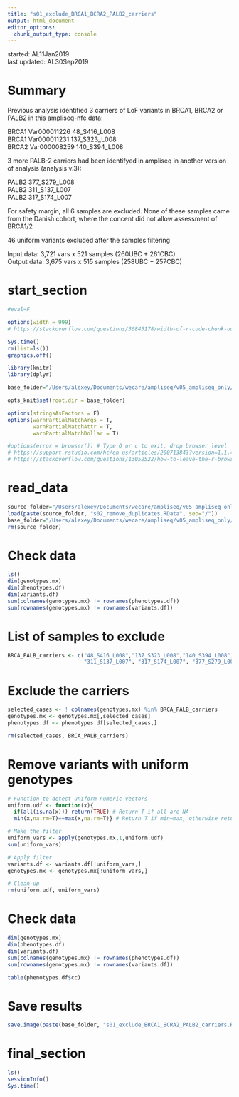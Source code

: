 ```yaml
---
title: "s01_exclude_BRCA1_BCRA2_PALB2_carriers"
output: html_document
editor_options: 
  chunk_output_type: console
---
```


started: AL11Jan2019  
last updated: AL30Sep2019  

# Summary  

Previous analysis identified 3 carriers of LoF variants 
in BRCA1, BRCA2 or PALB2 in this ampliseq-nfe data:  

BRCA1 Var000011226 48_S416_L008  
BRCA1 Var000011231 137_S323_L008  
BRCA2 Var000008259 140_S394_L008  

3 more PALB-2 carriers had been identifyed in ampliseq in another 
version of analysis (analysis v.3):  

PALB2	377_S279_L008  
PALB2	311_S137_L007  
PALB2	317_S174_L007  

For safety margin, all 6 samples are excluded.
None of these samples came from the Danish cohort, 
where the concent did not allow assessment of BRCA1/2

46 uniform variants excluded after the samples filtering  

Input data: 3,721 vars x 521 samples (260UBC + 261CBC)  
Output data: 3,675 vars x 515 samples (258UBC + 257CBC)  

# start_section

<style>
pre {
  overflow-x: auto;
}
pre code {
  word-wrap: normal;
  white-space: pre;
}
</style>

```r

#eval=F

options(width = 999)
# https://stackoverflow.com/questions/36845178/width-of-r-code-chunk-output-in-rmarkdown-files-knitr-ed-to-html

```

```r

Sys.time()
rm(list=ls())
graphics.off()

library(knitr)
library(dplyr)

base_folder="/Users/alexey/Documents/wecare/ampliseq/v05_ampliseq_only/s11_remove_BRCA_PALB_carriers"

opts_knit$set(root.dir = base_folder)

options(stringsAsFactors = F)
options(warnPartialMatchArgs = T, 
        warnPartialMatchAttr = T, 
        warnPartialMatchDollar = T)

#options(error = browser()) # Type Q or c to exit, drop browser level
# https://support.rstudio.com/hc/en-us/articles/200713843?version=1.1.456&mode=desktop
# https://stackoverflow.com/questions/13052522/how-to-leave-the-r-browser-mode-in-the-console-window/13052588 

```

# read_data  

```r

source_folder="/Users/alexey/Documents/wecare/ampliseq/v05_ampliseq_only/s10_remove_duplicates"
load(paste(source_folder, "s02_remove_duplicates.RData", sep="/"))
base_folder="/Users/alexey/Documents/wecare/ampliseq/v05_ampliseq_only/s11_remove_BRCA_PALB_carriers"
rm(source_folder)

```

# Check data

```r

ls()
dim(genotypes.mx)
dim(phenotypes.df)
dim(variants.df)
sum(colnames(genotypes.mx) != rownames(phenotypes.df))
sum(rownames(genotypes.mx) != rownames(variants.df))

```

# List of samples to exclude  

```r

BRCA_PALB_carriers <- c("48_S416_L008","137_S323_L008","140_S394_L008",
                        "311_S137_L007", "317_S174_L007", "377_S279_L008") 

```

# Exclude the carriers

```r

selected_cases <- ! colnames(genotypes.mx) %in% BRCA_PALB_carriers
genotypes.mx <- genotypes.mx[,selected_cases]
phenotypes.df <- phenotypes.df[selected_cases,]

rm(selected_cases, BRCA_PALB_carriers)

```

# Remove variants with uniform genotypes

```r

# Function to detect uniform numeric vectors
uniform.udf <- function(x){
  if(all(is.na(x))) return(TRUE) # Return T if all are NA
  min(x,na.rm=T)==max(x,na.rm=T)} # Return T if min=max, otherwise return F

# Make the filter
uniform_vars <- apply(genotypes.mx,1,uniform.udf)
sum(uniform_vars)

# Apply filter
variants.df <- variants.df[!uniform_vars,]
genotypes.mx <- genotypes.mx[!uniform_vars,]

# Clean-up
rm(uniform.udf, uniform_vars)

```

# Check data

```r

dim(genotypes.mx)
dim(phenotypes.df)
dim(variants.df)
sum(colnames(genotypes.mx) != rownames(phenotypes.df))
sum(rownames(genotypes.mx) != rownames(variants.df))

table(phenotypes.df$cc)

```

# Save results

```r

save.image(paste(base_folder, "s01_exclude_BRCA1_BCRA2_PALB2_carriers.RData", sep="/"))

```

# final_section

```r

ls()
sessionInfo()
Sys.time()

```
